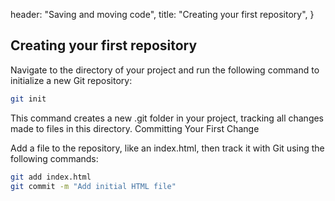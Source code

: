 
  header: "Saving and moving code",
  title: "Creating your first repository",
}

## Creating your first repository 

Navigate to the directory of your project and run the following command to initialize a new Git repository:

```bash
git init
```

This command creates a new .git folder in your project, tracking all changes made to files in this directory.
Committing Your First Change

Add a file to the repository, like an index.html, then track it with Git using the following commands:

```bash
git add index.html
git commit -m "Add initial HTML file"
```
